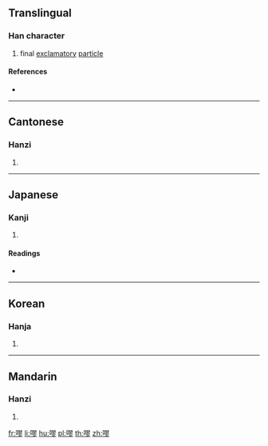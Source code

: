 {{character info/new}}
==Translingual==

===Han character===
{{Han char|rn=30|rad=口|as=11|sn=14|four=67022|canj=RSMH|ids=⿰口翏}}

# final [[exclamatory]] [[particle]]

====References====
* {{Han ref|kx=0205.250|dkj=04194|dj=0428.180|hdz=10679.140|uh=5610|ud=22032|bh=B9CC|bd=47564}}

----

==Cantonese==

===Hanzi===
{{yue-hanzi|jyut=haau1|y=haau1}}

# {{defn|lang=yue|sort=口11}}

----

==Japanese==

===Kanji===
{{ja-kanji|grade=|rs=口11}}

# {{defn|lang=ja|sort=口11}}

====Readings====
* {{ja-readings|on=[[こう]] (kō), [[きょう]] (kyō)|kun=}}

----

==Korean==

===Hanja===
{{ko-hanja|hangeul=교|rv=gyo|mr=kyo}}

# {{defn|lang=ko|sort=口11}}

----

==Mandarin==

===Hanzi===
{{cmn-hanzi|pin=[[jiāo]] ([[jiao1]]), [[xiāo]] ([[xiao1]])|wg=chiao<sup>1</sup>, hsiao<sup>1</sup>}}

# {{defn|lang=cmn|sort=口11}}

[[fr:嘐]]
[[li:嘐]]
[[hu:嘐]]
[[pl:嘐]]
[[th:嘐]]
[[zh:嘐]]